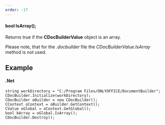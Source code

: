 ```yaml
---
order: -17
---
```

#### bool IsArray();

Returns true if the **CDocBuilderValue** object is an array.

Please note, that for the *.docbuilder* file the *CDocBuilderValue.IsArray* method is not used.

## Example

#### .Net

```
string workDirectory = "C:/Program Files/ONLYOFFICE/DocumentBuilder";
CDocBuilder.Initialize(workDirectory);
CDocBuilder oBuilder = new CDocBuilder();
CContext oContext = oBuilder.GetContext();
CValue oGlobal = oContext.GetGlobal();
bool bArray = oGlobal.IsArray();
CDocBuilder.Destroy();
```
